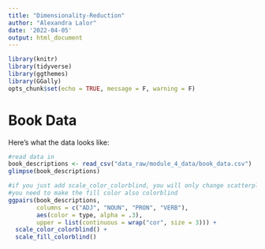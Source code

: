 ```yaml
---
title: "Dimensionality-Reduction"
author: "Alexandra Lalor"
date: '2022-04-05'
output: html_document
---
```


```r
library(knitr)
library(tidyverse)
library(ggthemes)
library(GGally)
opts_chunk$set(echo = TRUE, message = F, warning = F)
```

# Book Data

Here's what the data looks like:
```r
#read data in
book_descriptions <- read_csv("data_raw/module_4_data/book_data.csv")
glimpse(book_descriptions)
```

```r
#if you just add scale_color_colorblind, you will only change scatterplot colors
#you need to make the fill color also colorblind
ggpairs(book_descriptions,
        columns = c("ADJ", "NOUN", "PRON", "VERB"),
        aes(color = type, alpha = .3),
        upper = list(continuous = wrap("cor", size = 3))) +
  scale_color_colorblind() +
  scale_fill_colorblind()
```

